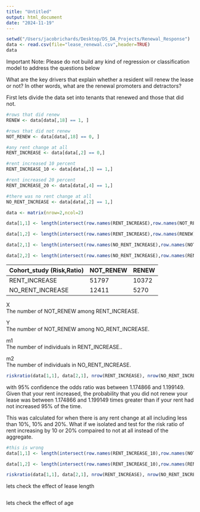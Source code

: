 ```yaml
---
title: "Untitled"
output: html_document
date: "2024-11-19"
---
```


```r
setwd("/Users/jacobrichards/Desktop/DS_DA_Projects/Renewal_Response")
data <- read.csv(file="lease_renewal.csv",header=TRUE)
data
```

Important Note: Please do not build any kind of regression or classification model to address the questions below

What are the key drivers that explain whether a resident will renew the lease or not? In other words, what are the renewal promoters and detractors?

First lets divide the data set into tenants that renewed and those that did not.

```r
#rows that did renew 
RENEW <- data[data[,18] == 1, ]

#rows that did not renew 
NOT_RENEW <- data[data[,18] == 0, ]

#any rent change at all 
RENT_INCREASE <- data[data[,2] == 0,]

#rent increased 10 percent 
RENT_INCREASE_10 <- data[data[,3] == 1,]

#rent increased 20 percent 
RENT_INCREASE_20 <- data[data[,4] == 1,]

#there was no rent change at all 
NO_RENT_INCREASE <- data[data[,2] == 1,]

data <- matrix(nrow=2,ncol=2)

data[1,1] <- length(intersect(row.names(RENT_INCREASE),row.names(NOT_RENEW)))

data[1,2] <- length(intersect(row.names(RENT_INCREASE),row.names(RENEW)))

data[2,1] <- length(intersect(row.names(NO_RENT_INCREASE),row.names(NOT_RENEW)))

data[2,2] <- length(intersect(row.names(NO_RENT_INCREASE),row.names(RENEW)))

```

| Cohort_study (Risk,Ratio) | NOT_RENEW | RENEW |
|---------------------------|-----------|-------|
| RENT_INCREASE             | 51797     | 10372 |
| NO_RENT_INCREASE          | 12411     | 5270  |




X	
The number of NOT_RENEW among RENT_INCREASE.

Y	
The number of NOT_RENEW among NO_RENT_INCREASE.

m1	
The number of individuals in RENT_INCREASE..

m2	
The number of individuals in NO_RENT_INCREASE.

```r
riskratio(data[1,1], data[2,1], nrow(RENT_INCREASE), nrow(NO_RENT_INCREASE), conf.level=0.95, p.calc.by.independence=TRUE)
```

with 95% confidence the odds ratio was between 1.174866 and 1.199149. Given that your rent increased, the probability that you did not renew your lease was between 1.174866 and 1.199149 times greater than if your rent had not increased 95% of the time. 

This was calculated for when there is any rent change at all including less than 10%, 10% and 20%. What if we isolated and test for the risk ratio of rent increasing by 10 or 20% compaired to not at all instead of the aggregate. 

```r
#this is wrong
data[1,1] <- length(intersect(row.names(RENT_INCREASE_10),row.names(NOT_RENEW)))

data[1,2] <- length(intersect(row.names(RENT_INCREASE_10),row.names(RENEW)))

riskratio(data[1,1], data[2,1], nrow(RENT_INCREASE), nrow(NO_RENT_INCREASE), conf.level=0.95, p.calc.by.independence=TRUE) 
```

lets check the effect of lease length
```r

```

lets check the effect of age

```r

```
